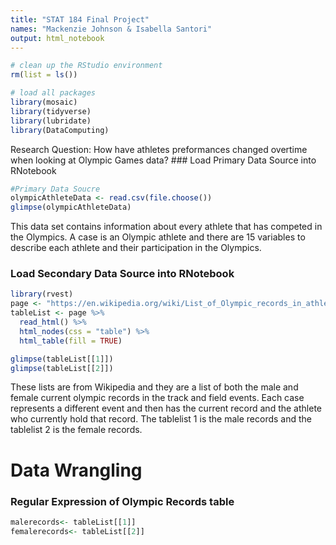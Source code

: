 ```yaml
---
title: "STAT 184 Final Project"
names: "Mackenzie Johnson & Isabella Santori"
output: html_notebook
---
```


```r
# clean up the RStudio environment 
rm(list = ls())

# load all packages
library(mosaic)
library(tidyverse)
library(lubridate)
library(DataComputing)
```

Research Question: How have athletes preformances changed overtime when looking at Olympic Games data? 
### Load Primary Data Source into RNotebook
```r
#Primary Data Soucre
olympicAthleteData <- read.csv(file.choose())
glimpse(olympicAthleteData)
```
This data set contains information about every athlete that has competed in the Olympics. A case is an Olympic athlete and there are 15 variables to describe each athlete and their participation in the Olympics. 

### Load Secondary Data Source into RNotebook
```r
library(rvest)
page <- "https://en.wikipedia.org/wiki/List_of_Olympic_records_in_athletics"
tableList <- page %>%
  read_html() %>%
  html_nodes(css = "table") %>%
  html_table(fill = TRUE)

glimpse(tableList[[1]])
glimpse(tableList[[2]])
```
These lists are from Wikipedia and they are a list of both the male and female current olympic records in the track and field events. Each case represents a different event and then has the current record and the athlete who currently hold that record. The tablelist 1 is the male records and the tablelist 2 is the female records. 

# Data Wrangling 
### Regular Expression of Olympic Records table 
```r
malerecords<- tableList[[1]]
femalerecords<- tableList[[2]]

```

